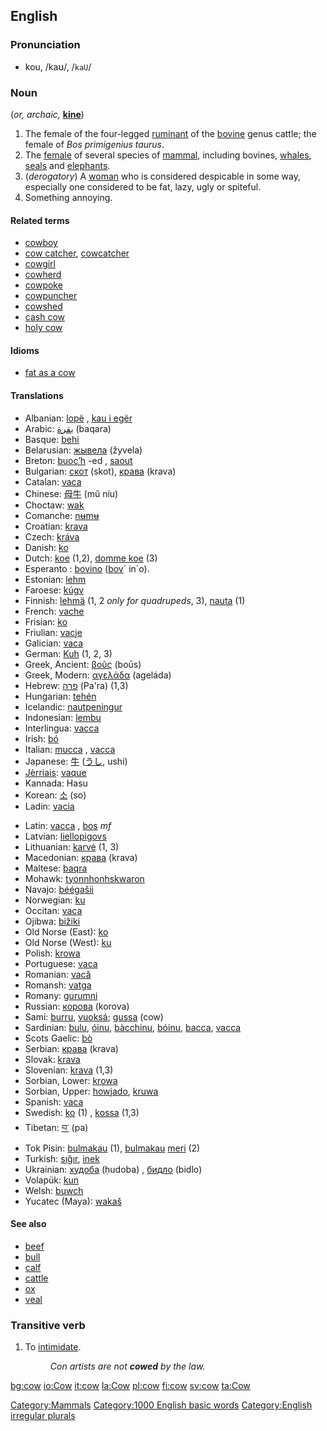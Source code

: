 ==English==

===Pronunciation===
*kou, /kaʊ/, /<tt>kaU</tt>/

===Noun===
{{en-noun-reg}} (''or, archaic,'' '''[[kine]]''')

# The female of the four-legged [[ruminant]] of the [[bovine]] genus cattle; the female of ''Bos primigenius taurus''.
# The [[female]] of several species of [[mammal]], including bovines, [[whale]]s, [[seal]]s and [[elephant]]s.
# (''derogatory'') A [[woman]] who is considered despicable in some way, especially one considered to be fat, lazy, ugly or spiteful.
# Something annoying.

====Related terms====
*[[cowboy]]
*[[cow catcher]], [[cowcatcher]]
*[[cowgirl]]
*[[cowherd]]
*[[cowpoke]]
*[[cowpuncher]]
*[[cowshed]]
*[[cash cow]]
*[[holy cow]]

====Idioms====
*[[fat as a cow]]

====Translations====
{{top}}
*Albanian: [[lopë]] {{f}}, [[kau i egër]]
*Arabic: [[بقرة]] (baqara)
*Basque: [[behi]]
*Belarusian: [[жывела]] (žyvela) {{f}}
*Breton: [[buoc’h]] {{f}} -ed {{p}}, [[saout]] {{p}}
*Bulgarian: [[скот]] (skot), [[крава]] (krava) {{f}}
*Catalan: [[vaca]] {{f}}
*Chinese: [[母牛]] (mǔ níu)
*Choctaw: [[wak]]
*Comanche: [[nʉmʉ]]
*Croatian: [[krava]] {{f}}
*Czech: [[kráva]] {{f}}
*Danish: [[ko]] {{f}}
*Dutch: [[koe]] {{f}} (1,2), [[domme koe]] {{f}} (3)
*Esperanto : [[bovino]] ([[bovo|bov]]´ in´o).
*Estonian: [[lehm]]
*Faroese: [[kúgv]]
*Finnish: [[lehmä]] (1, 2 ''only for quadrupeds'', 3), [[nauta#Finnish|nauta]] (1)
*French: [[vache]] {{f}}
*Frisian: [[ko]] {{f}}
*Friulian: [[vacje]]
*Galician: [[vaca]] {{f}}
*German: [[Kuh]] {{f}} (1, 2, 3)
*Greek, Ancient: [[βοῦς]] (boūs)
*Greek, Modern: [[αγελάδα]] (ageláda) {{f}}
*Hebrew: [[פרה]] (Pa'ra) (1,3)
*Hungarian: [[tehén]]
*Icelandic: [[nautpeningur]]
*Indonesian: [[lembu]]
*Interlingua: [[vacca]]
*Irish: [[bó]] {{f}}
*Italian: [[mucca]] {{f}}, [[vacca]] {{f}}
*Japanese: [[牛]] ([[うし]], ushi)
*[[Jèrriais]]: [[vaque]] {{f}}
*Kannada: Hasu
*Korean: [[소]] (so)
*Ladin: [[vacia]]
{{mid}}
*Latin: [[vacca]] {{f}}, [[bos]] ''mf''
*Latvian: [[liellopigovs]]
*Lithuanian: [[karvė]] {{f}} (1, 3)
*Macedonian: [[крава]] (krava) {{f}}
*Maltese: [[baqra]]
*Mohawk: [[tyonnhonhskwaron]]
*Navajo: [[béégašii]]
*Norwegian: [[ku]] {{f}}
*Occitan: [[vaca]] {{f}}
*Ojibwa: [[bižiki]]
*Old Norse (East): [[ko]]
*Old Norse (West): [[ku]]
*Polish: [[krowa]] {{f}}
*Portuguese: [[vaca]] {{f}}
*Romanian: [[vacă]] {{f}}
*Romansh: [[vatga]] {{f}}
*Romany: [[gurumni]] {{f}}
*Russian: [[корова]] (korova) {{f}}
*Sami: [[burru]], [[vuoksá]]; [[gussa]] (cow)
*Sardinian: [[bulu]], [[óinu]], [[bàcchinu]], [[bóinu]], [[bacca]], [[vacca]]
*Scots Gaelic: [[bò]] {{f}}
*Serbian: [[крава]] (krava) {{f}}
*Slovak: [[krava]] {{f}}
*Slovenian: [[krava]] {{f}} (1,3)
*Sorbian, Lower: [[krowa]] {{f}}
*Sorbian, Upper: [[howjado]], [[kruwa]] {{f}}
*Spanish: [[vaca]] {{f}}
*Swedish: [[ko]] (1) {{c}}, [[kossa]] (1,3)
*Tibetan: [[བ་]] (pa)
*Tok Pisin: [[bulmakau]] (1), [[bulmakau]] [[meri]] (2)
*Turkish: [[sığır]], [[inek]]
*Ukrainian: [[худоба]] (ḥudoba) {{f}}, [[бидло]] (bidlo)
*Volapük: [[kun]]
*Welsh: [[buwch]] {{f}}
*Yucatec (Maya): [[wakaš]]
{{bottom}}

====See also====
*[[beef]]
*[[bull]]
*[[calf]]
*[[cattle]]
*[[ox]]
*[[veal]]

===Transitive verb===
{{en-infl-reg-consonant|cow||}}

# To [[intimidate]].
#:''Con artists are not '''cowed''' by the law.''

[[Category:Mammals]]
[[Category:1000 English basic words]]
[[Category:English irregular plurals]]

[[bg:cow]]
[[io:Cow]]
[[it:cow]]
[[la:Cow]]
[[pl:cow]]
[[fi:cow]]
[[sv:cow]]
[[ta:Cow]]